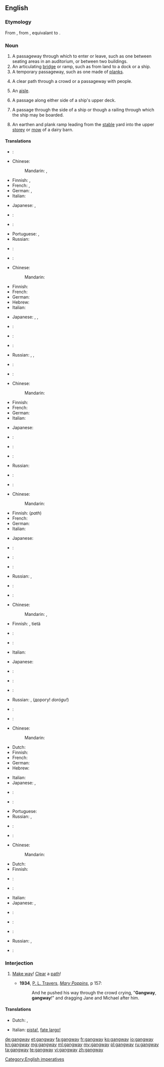 ==English==

===Etymology===
From {{etyl|enm|en}}, from {{etyl|ang|en}} {{term|gangweg||passageway, thoroughfare|lang=ang}}, equivalant to {{compound|gang|way}}.

===Noun===
{{en-noun}}

# A passageway through which to enter or leave, such as one between seating areas in an auditorium, or between two buildings.
# An articulating [[bridge]] or ramp, such as from land to a dock or a ship.
# A temporary passageway, such as one made of [[plank]]s.
# {{rare|obsolete|except|_|dialectal}} A clear path through a crowd or a passageway with people.
# {{British}} An [[aisle]].
# {{nautical}} A passage along either side of a ship's upper deck.
# {{nautical}} A passage through the side of a ship or though a railing through which the ship may be boarded.
# {{context|agricultural}} An earthen and plank ramp leading from the [[stable]] yard into the upper [[storey]] or [[mow]] of a dairy barn.

====Translations====
{{trans-top|passageway}}
* {{trreq|ar}}:
* Chinese:
*: Mandarin: {{t|cmn|過道}}, {{t|cmn|过道|tr=guòdào}}
* Finnish: {{t+|fi|käytävä}},  {{t-|fi|kulkutie}}
* French: {{t+|fr|passerelle|f}}, {{t+|fr|passage|m}}
* German: {{t+|de|Gang|m}}, {{t+|de|Gangway|f}}
* Italian: {{t+|it|corridoio|m}}
{{trans-mid}}
* Japanese: {{t-|ja|舷門|tr=げんもん, genmon|sc=Jpan}}, {{t-|ja|通路|tr=つうろ, tsūro|sc=Jpan}}
* {{trreq|ko}}:
* {{trreq|pl}}:
* Portuguese: {{t+|pt|passagem|f}}, {{t+|pt|passadiço|m}}
* Russian: {{t+|ru|проход|m|tr=proxód}}
* {{trreq|es}}:
{{trans-bottom}}

{{trans-top|temporary bridge}}
* {{trreq|ar}}:
* Chinese:
*: Mandarin: {{t|cmn|舷梯|tr=xiántī}}
* Finnish: {{t-|fi|lankonki}}
* French: {{t+|fr|passage|m}}
* German: {{t+|de|Gangway|f}}
* Hebrew: {{t-|he|כבש עליה|sc=Hebr}}
* Italian: {{t+|it|plancia|f}}
{{trans-mid}}
* Japanese: {{t-|ja|タラッブ|tr=tarappu|sc=Jpan}}, {{t-|ja|舷梯|tr=げんてい, gentei|sc=Jpan}}, {{t-|ja|タラッブ|tr=tarappu|sc=Jpan}}
* {{trreq|ko}}:
* {{trreq|pl}}:
* {{trreq|pt}}:
* Russian: {{t+|ru|трап|m|tr=trap}}, {{t-|ru|сходни|f|p|tr=sxódni}}, {{t+|ru|выход|m|tr=výxod}}
* {{trreq|es}}:
{{trans-bottom}}

{{trans-top|temporary plank bridge, path, or passageway}}
* {{trreq|ar}}:
* Chinese:
*: Mandarin: {{t|cmn|木板道|tr=mùbǎndào}}
* Finnish: {{t-|fi|lankonki}}
* French: {{t+|fr|passage|m}}
* German: {{t+|de|Landungsbrücke|f}}
* Italian: {{t+|it|plancia}}
{{trans-mid}}
* Japanese: {{t-|ja|歩み板|tr=あゆみいた, ayumiita|sc=Jpan}}
* {{trreq|ko}}:
* {{trreq|pl}}:
* {{trreq|pt}}:
* Russian: {{t+|ru|трап|m|tr=trap}}
* {{trreq|es}}:
{{trans-bottom}}

{{trans-top|clear path through a crowd}}
* {{trreq|ar}}:
* Chinese:
*: Mandarin: {{t|cmn|通道|tr=tōngdào}}
* Finnish: {{t-|fi|kulkutie}} (''path'')
* French: {{t+|fr|passage|m}}
* German: {{t+|de|Durchgang|m}}
* Italian: {{t+|it|largo}}
{{trans-mid}}
* Japanese: {{t-|ja|通路|tr=つうろ, tsūro|sc=Jpan}}
* {{trreq|ko}}:
* {{trreq|pl}}:
* {{trreq|pt}}:
* Russian: {{t+|ru|выход|m|tr=výxod}}, {{t+|ru|проход|m|tr=proxód}}
* {{trreq|es}}:
{{trans-bottom}}

{{trans-top|imperative to clear a path quickly}}
* {{trreq|ar}}:
* Chinese:
*: Mandarin: {{t|cmn|借過}}, {{t|cmn|借过|tr=jièguò}}
* Finnish: {{t-|fi|tietä}}, {{t-|fi|tehkää}} tietä
* {{trreq|fr}}:
* {{trreq|de}}:
* Italian: {{t+|it|largo}}
{{trans-mid}}
* Japanese: {{t-|ja|通す|tr=とおして, tō shite|alt=通して|sc=Jpan}}
* {{trreq|ko}}:
* {{trreq|pl}}:
* {{trreq|pt}}:
* Russian: {{t+|ru|проход|m|tr=proxód}}, {{t+|ru|дорога|m|tr=doróga}} (дорогу! ''dorógu!'')
* {{trreq|es}}:
{{trans-bottom}}

{{trans-see|aisle}}

{{trans-top|nautical: passage on upper deck}}
* {{trreq|ar}}:
* Chinese:
*: Mandarin: {{t|cmn|舷梯|tr=xiántī}}
* Dutch: {{t|nl|gangboord}}
* Finnish: {{t-|fi|kävelykansi}}
* French: {{t+|fr|passavant|m}}
* German: {{t+|de|Gangway|f}}
* Hebrew: {{t-|he|כבש עליה|m|tr=kebesh alya|sc=Hebr}}
{{trans-mid}}
* Italian: {{t-|it|barcarizzo}}
* Japanese: {{t-|ja|舷梯|tr=げんてい, gentei|sc=Jpan}}, {{t-|ja|タラッブ|tr=tarappu|sc=Jpan}}
* {{trreq|ko}}:
* {{trreq|pl}}:
* Portuguese: {{t+|pt|portaló|m}}
* Russian: {{t+|ru|трап|m|tr=trap}}, {{t+|ru|шкафут|m|tr=škafút}}
* {{trreq|es}}:
{{trans-bottom}}

{{trans-top|nautical: passage through the side of a ship}}
* {{trreq|ar}}:
* Chinese:
*: Mandarin: {{t|cmn|舷梯|tr=xiántī}}
* Dutch: {{t-|nl|valreep}}
* Finnish: {{t-|fi|maihinnousuportti}}
* {{trreq|fr}}:
* {{trreq|de}}:
{{trans-mid}}
* Italian: {{t-|it|barcarizzo}}
* Japanese: {{t-|ja|舷梯|tr=げんてい, gentei|sc=Jpan}}, {{t-|ja|タラッブ|tr=tarappu|sc=Jpan}}
* {{trreq|ko}}:
* {{trreq|pl}}:
* {{trreq|pt}}:
* Russian: {{t+|ru|трап|m|tr=trap}},  {{t-|ru|сходни|f|p|tr=sxódni}}
* {{trreq|es}}:
{{trans-bottom}}

===Interjection===
{{en-interj}}

# {{context|to a crowd}} [[make way|Make way]]! [[clear|Clear]] a [[path]]!
#* '''1934''', [[w:P. L. Travers|P. L. Travers]], [[w:Mary Poppins|''Mary Poppins'']], p 157:
#*: And he pushed his way through the crowd crying, "'''Gangway''', '''gangway'''!" and dragging Jane and Michael after him.

====Translations====
{{trans-top|make way}}
* Dutch: {{t-|nl|opzij!}}, {{t-|nl|aan de kant!}}
{{trans-mid}}
* Italian: [[pista!]], [[fate largo!]]
{{trans-bottom}}

[[Category:English imperatives]]

[[de:gangway]]
[[et:gangway]]
[[fa:gangway]]
[[fr:gangway]]
[[ko:gangway]]
[[io:gangway]]
[[kn:gangway]]
[[mg:gangway]]
[[ml:gangway]]
[[my:gangway]]
[[pl:gangway]]
[[ru:gangway]]
[[ta:gangway]]
[[te:gangway]]
[[vi:gangway]]
[[zh:gangway]]